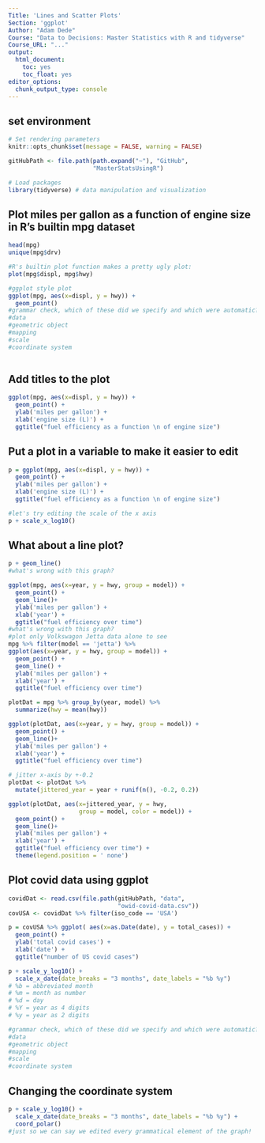 ```yaml
---
Title: 'Lines and Scatter Plots'
Section: 'ggplot'
Author: "Adam Dede"
Course: "Data to Decisions: Master Statistics with R and tidyverse"
Course_URL: "..." 
output:
  html_document:
    toc: yes
    toc_float: yes
editor_options:
  chunk_output_type: console
---
```


## set environment

```r

# Set rendering parameters
knitr::opts_chunk$set(message = FALSE, warning = FALSE)

gitHubPath <- file.path(path.expand("~"), "GitHub", 
                        "MasterStatsUsingR")

# Load packages
library(tidyverse) # data manipulation and visualization
```

## Plot miles per gallon as a function of engine size in R's builtin mpg dataset

```r

head(mpg)
unique(mpg$drv)

#R's builtin plot function makes a pretty ugly plot: 
plot(mpg$displ, mpg$hwy)

#ggplot style plot
ggplot(mpg, aes(x=displ, y = hwy)) +
  geom_point() 
#grammar check, which of these did we specify and which were automatic? 
#data
#geometric object
#mapping
#scale
#coordinate system
  

```  
  
## Add titles to the plot
  
```r

ggplot(mpg, aes(x=displ, y = hwy)) +
  geom_point() +
  ylab('miles per gallon') + 
  xlab('engine size (L)') +
  ggtitle("fuel efficiency as a function \n of engine size")


```

## Put a plot in a variable to make it easier to edit
  
```r

p = ggplot(mpg, aes(x=displ, y = hwy)) +
  geom_point() +
  ylab('miles per gallon') + 
  xlab('engine size (L)') +
  ggtitle("fuel efficiency as a function \n of engine size")

#let's try editing the scale of the x axis
p + scale_x_log10()


```

## What about a line plot? 
  
```r

p + geom_line()
#what's wrong with this graph? 

ggplot(mpg, aes(x=year, y = hwy, group = model)) +
  geom_point() +
  geom_line()+
  ylab('miles per gallon') + 
  xlab('year') +
  ggtitle("fuel efficiency over time")
#what's wrong with this graph? 
#plot only Volkswagon Jetta data alone to see
mpg %>% filter(model == 'jetta') %>%
ggplot(aes(x=year, y = hwy, group = model)) +
  geom_point() +
  geom_line() +
  ylab('miles per gallon') + 
  xlab('year') +
  ggtitle("fuel efficiency over time")

plotDat = mpg %>% group_by(year, model) %>%
  summarize(hwy = mean(hwy))

ggplot(plotDat, aes(x=year, y = hwy, group = model)) +
  geom_point() +
  geom_line()+
  ylab('miles per gallon') + 
  xlab('year') +
  ggtitle("fuel efficiency over time")

# jitter x-axis by +-0.2
plotDat <- plotDat %>%
  mutate(jittered_year = year + runif(n(), -0.2, 0.2))  

ggplot(plotDat, aes(x=jittered_year, y = hwy, 
                    group = model, color = model)) +
  geom_point() +
  geom_line()+
  ylab('miles per gallon') + 
  xlab('year') +
  ggtitle("fuel efficiency over time") + 
  theme(legend.position = ' none')

```

## Plot covid data using ggplot
  
```r

covidDat <- read.csv(file.path(gitHubPath, "data", 
                               "owid-covid-data.csv"))
covUSA <- covidDat %>% filter(iso_code == 'USA')

p = covUSA %>% ggplot( aes(x=as.Date(date), y = total_cases)) +
  geom_point() +
  ylab('total covid cases') + 
  xlab('date') +
  ggtitle("number of US covid cases")

p + scale_y_log10() +
  scale_x_date(date_breaks = "3 months", date_labels = "%b %y") 
# %b = abbreviated month
# %m = month as number
# %d = day 
# %Y = year as 4 digits 
# %y = year as 2 digits

#grammar check, which of these did we specify and which were automatic? 
#data
#geometric object
#mapping
#scale
#coordinate system


```

## Changing the coordinate system
  
```r

p + scale_y_log10() +
  scale_x_date(date_breaks = "3 months", date_labels = "%b %y") +
  coord_polar()
#just so we can say we edited every grammatical element of the graph! 


```
